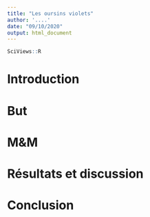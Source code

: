 ```yaml
---
title: "Les oursins violets"
author: '....'
date: "09/10/2020"
output: html_document
---
```


```r
SciViews::R
```

# Introduction

<!---
Présentez les organismes de cette étude. Vous devez être synthétique entre 5 et 10 phrases.
--->

# But

<!---
Présentez votre but.Vous devez être synthétique entre 2 et 5 phrases. 

Un lecteur doit être capable de comprendre l'intérêt de votre travail après avoir lu l'introduction et le but.
--->

# M&M

<!---
Présentez les outils informatiques que vous utilisez. Soyez précis
---->

# Résultats et discussion

<!----
Cette section doit proposer une analyse qui provient du notebook de ce projet. Utilisez l'analyse que vous considérez comme étant la plus réussie.
---->

# Conclusion

<!---
Proposez une conclusion à votre travail de maximum 3 phrases.
--->
